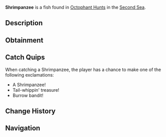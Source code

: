 {{FishInfobox
|image          = Shrimpanzee.png
|rarity         = Limited
|event          = Animal Hunt
|sea            = Second Sea
|location       = [[Animals: Octophant]]
|sublocation    = 
|sources        = Fishing Rod
|radar_location = 
|prog_speed     = +15
|xp             = 1150
|weather        = Foggy
|time           = 
|season         = Spring
|bait           = Phantom Leech
|base_weight    = 25000
|base_value     = 250
|weight_range   = 17000
|base_chance    = 30
|base_resil     = 60
}}
'''Shrimpanzee''' is a {{Rarity|Limited}} fish found in [[Octophant Hunt]]s in the [[Second Sea]].

== Description ==
{{Description|A swift, shrimp-like creature with a tail that flicks like a whip, stashing shells in hidden burrows.|Bestiary Entry}}

== Obtainment ==
{{Description|It darts through the mist where the waves whisper.|Bestiary Hint}}
{{Fish Availability|
Octophant Hunt/Octophant Catchable
Octophant Hunt/Octophant Uncatchable
|top_rods      = 
Azure Of Lagoon\325261.09\277888.12;
Leviathan's Fang Rod\309213.95\257364.49;
Astralhook Rod\287307.69\287307.69;
Fang of the Eclipse\281080.82\258369.76;
Friendly Rod\277148.19\263543.48;
Krampus's Rod\235957.92\245450.2;
Carrot Rod\276934.45\264130.43;
No-Life Rod\258323.33\221153.14;
Seraphic Rod\239327.5\200631.99;
Challenger's Rod\237371.66\202506.69;
Depthseeker Rod\235835.67\229303.9;
Ethereal Prism Rod\235465.28\195459.72;
Avalanche Rod\233460.63\228065.21;
Steady Rod\229774.07\215522.83;
Rod Of The Forgotten Fang\229605.55\192778.28;
Volcanic Rod\229229.61\205721.71;
Zeus Rod\228327.92\204912.49;
Rod Of The Depths\226375.1\191113.93;
Rod Of The Exalted One\226237.43\188692.2
|recommended   = Astralhook Rod
}}

== Catch Quips ==
When catching a Shrimpanzee, the player has a chance to make one of the following exclamations:
* A Shrimpanzee!
* Tail-whippin' treasure!
* Burrow bandit!

== Change History ==
{{Change History|{{subst:Current Version}}}}

== Navigation ==
{{Fish Navbox|Animals: Octophant}}